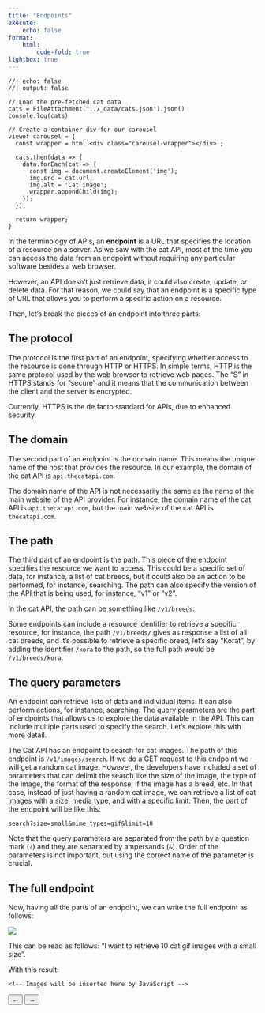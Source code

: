 ```yaml
---
title: "Endpoints"
execute:
    echo: false
format:
    html:
        code-fold: true
lightbox: true
---
```


```ojs
//| echo: false
//| output: false

// Load the pre-fetched cat data
cats = FileAttachment("../_data/cats.json").json()
console.log(cats)

// Create a container div for our carousel
viewof carousel = {
  const wrapper = html`<div class="carousel-wrapper"></div>`;
  
  cats.then(data => {
    data.forEach(cat => {
      const img = document.createElement('img');
      img.src = cat.url;
      img.alt = 'Cat image';
      wrapper.appendChild(img);
    });
  });
  
  return wrapper;
}
```

In the terminology of APIs, an **endpoint** is a URL that specifies the location of a resource on a server. As we saw with the cat API, most of the time you can access the data from an endpoint without requiring any particular software besides a web browser.

However, an API doesn't just retrieve data, it could also create, update, or delete data. For that reason, we could say that an endpoint is a specific type of URL that allows you to perform a specific action on a resource.

Then, let's break the pieces of an endpoint into three parts:

## The protocol

The protocol is the first part of an endpoint, specifying whether access to the resource is done through HTTP or HTTPS. In simple terms, HTTP is the same protocol used by the web browser to retrieve web pages. The "S" in HTTPS stands for "secure" and it means that the communication between the client and the server is encrypted. 

::: {.callout-note}
Currently, HTTPS is the de facto standard for APIs, due to enhanced security.
:::

## The domain

The second part of an endpoint is the domain name. This means the unique name of the host that provides the resource. In our example, the domain of the cat API is `api.thecatapi.com`. 

::: {.callout-note}
The domain name of the API is not necessarily the same as the name of the main website of the API provider. For instance, the domain name of the cat API is `api.thecatapi.com`, but the main website of the cat API is `thecatapi.com`.
:::

## The path

The third part of an endpoint is the path. This piece of the endpoint specifies the resource we want to access. This could be a specific set of data, for instance, a list of cat breeds, but it could also be an action to be performed, for instance, searching. The path can also specify the version of the API that is being used, for instance, "v1" or "v2".

In the cat API, the path can be something like `/v1/breeds`.

Some endpoints can include a resource identifier to retrieve a specific resource, for instance, the path `/v1/breeds/` gives as response a list of all cat breeds, and it's possible to retrieve a specific breed, let's say "Korat", by adding the identifier `/kora` to the path, so the full path would be `/v1/breeds/kora`.

## The query parameters

An endpoint can retrieve lists of data and individual items. It can also perform actions, for instance, searching. The query parameters are the part of endpoints that allows us to explore the data available in the API. This can include multiple parts used to specify the search. Let's explore this with more detail.

The Cat API has an endpoint to search for cat images. The path of this endpoint is `/v1/images/search`. If we do a GET request to this endpoint we will get a random cat image. However, the developers have included a set of parameters that can delimit the search like the size of the image, the type of the image, the format of the response, if the image has a breed, etc. In that case, instead of just having a random cat image, we can retrieve a list of cat images with a size, media type, and with a specific limit. Then, the part of the endpoint will be like this:

`search?size=small&mime_types=gif&limit=10`

Note that the query parameters are separated from the path by a question mark (`?`) and they are separated by ampersands (`&`). Order of the parameters is not important, but using the correct name of the parameter is crucial.

## The full endpoint

Now, having all the parts of an endpoint, we can write the full endpoint as follows:

![](/static/imgs/endpoint_diagram.png)

This can be read as follows: "I want to retrieve 10 cat gif images with a small size".

With this result:

::: {#cat-container .cell-html}
<!-- carousel with 10 cat images -->
<div class="carousel-container">
  <div class="carousel-wrapper">
    <!-- Images will be inserted here by JavaScript -->
  </div>
  <button class="carousel-button prev">←</button>
  <button class="carousel-button next">→</button>
</div>

<script>
document.addEventListener('DOMContentLoaded', async () => {
  try {
    // Wait for Observable runtime to be ready
    await document.querySelector('ojs-provider').whenDefined();
    const runtime = document.querySelector('ojs-provider').value;
    const cats = await runtime.value('cats');
    
    const wrapper = document.querySelector('.carousel-wrapper');
    cats.forEach(cat => {
      const img = document.createElement('img');
      img.src = cat.url;
      img.alt = 'Cat image';
      wrapper.appendChild(img);
    });

    let currentIndex = 0;
    const totalImages = cats.length;
    
    function updateCarousel() {
      wrapper.style.transform = `translateX(-${currentIndex * 100}%)`;
    }

    document.querySelector('.next').addEventListener('click', () => {
      currentIndex = (currentIndex + 1) % totalImages;
      updateCarousel();
    });

    document.querySelector('.prev').addEventListener('click', () => {
      currentIndex = (currentIndex - 1 + totalImages) % totalImages;
      updateCarousel();
    });
  } catch (error) {
    console.error('Error loading cat data:', error);
  }
});
</script>

:::

